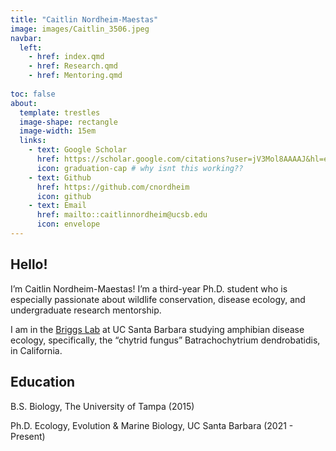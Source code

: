```yaml
---
title: "Caitlin Nordheim-Maestas"
image: images/Caitlin_3506.jpeg
navbar:
  left:
    - href: index.qmd
    - href: Research.qmd
    - href: Mentoring.qmd
    
toc: false
about:
  template: trestles
  image-shape: rectangle
  image-width: 15em
  links:
    - text: Google Scholar
      href: https://scholar.google.com/citations?user=jV3Mol8AAAAJ&hl=en
      icon: graduation-cap # why isnt this working??
    - text: Github
      href: https://github.com/cnordheim
      icon: github
    - text: Email
      href: mailto::caitlinnordheim@ucsb.edu
      icon: envelope
---
```


## Hello! 

I'm Caitlin Nordheim-Maestas! I'm a third-year Ph.D. student who is especially passionate about wildlife conservation, disease ecology, and undergraduate research mentorship. 

I am in the [Briggs Lab](https://briggslab.eemb.ucsb.edu/) at UC Santa Barbara studying amphibian disease ecology, specifically, the "chytrid fungus" Batrachochytrium dendrobatidis, in California.


## Education

B.S. Biology, The University of Tampa (2015)

Ph.D. Ecology, Evolution & Marine Biology, UC Santa Barbara (2021 - Present)